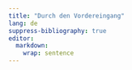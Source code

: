 ```yaml
---
title: "Durch den Vordereingang"
lang: de
suppress-bibliography: true
editor: 
  markdown: 
    wrap: sentence
---
```



